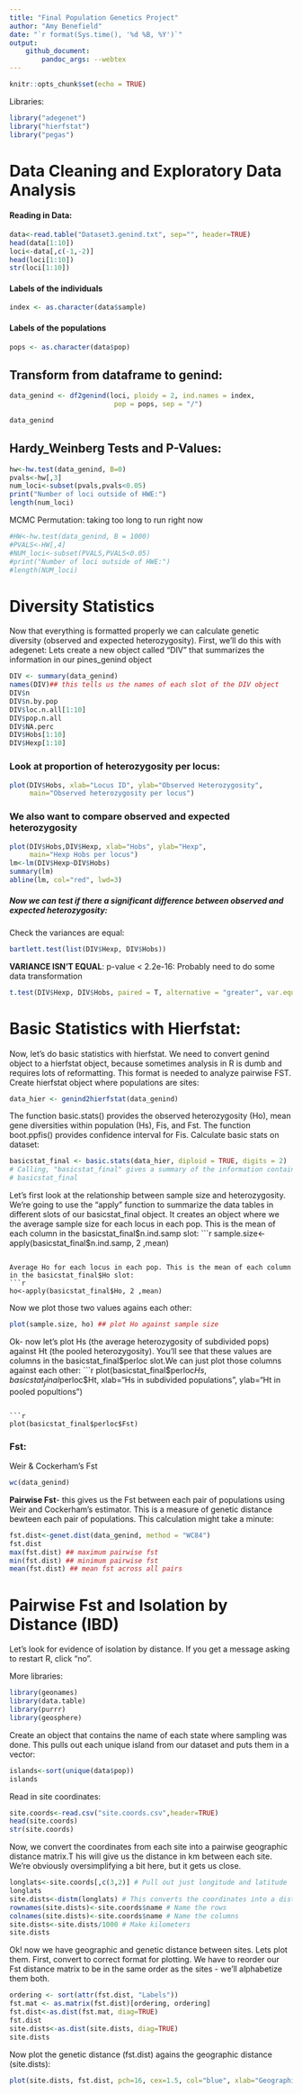 ```yaml
---
title: "Final Population Genetics Project"
author: "Amy Benefield"
date: "`r format(Sys.time(), '%d %B, %Y')`"
output:
    github_document:
        pandoc_args: --webtex
---
```


```r
knitr::opts_chunk$set(echo = TRUE)
```

Libraries:
``` r
library("adegenet")
library("hierfstat")
library("pegas")
```

# Data Cleaning and Exploratory Data Analysis

#### Reading in Data:
```r
data<-read.table("Dataset3.genind.txt", sep="", header=TRUE)
head(data[1:10])
loci<-data[,c(-1,-2)]
head(loci[1:10])
str(loci[1:10])
```

#### Labels of the individuals
```r
index <- as.character(data$sample)
```

#### Labels of the populations
```r
pops <- as.character(data$pop)
```

## Transform from dataframe to genind:
```r
data_genind <- df2genind(loci, ploidy = 2, ind.names = index, 
                          pop = pops, sep = "/") 

data_genind
```

## Hardy_Weinberg Tests and P-Values:
```r
hw<-hw.test(data_genind, B=0)
pvals<-hw[,3]
num_loci<-subset(pvals,pvals<0.05)
print("Number of loci outside of HWE:") 
length(num_loci)
```
MCMC Permutation: taking too long to run right now
```r
#HW<-hw.test(data_genind, B = 1000)
#PVALS<-HW[,4]
#NUM_loci<-subset(PVALS,PVALS<0.05)
#print("Number of loci outside of HWE:") 
#length(NUM_loci)
```

# Diversity Statistics
  Now that everything is formatted properly we can calculate genetic diversity (observed and expected heterozygosity). First, we'll do this with adegenet:
  Lets create a new object called "DIV" that summarizes the information in our pines_genind object

```r
DIV <- summary(data_genind)
names(DIV)## this tells us the names of each slot of the DIV object
DIV$n
DIV$n.by.pop
DIV$loc.n.all[1:10]
DIV$pop.n.all
DIV$NA.perc
DIV$Hobs[1:10]
DIV$Hexp[1:10]
```

### Look at proportion of heterozygosity per locus:
```r
plot(DIV$Hobs, xlab="Locus ID", ylab="Observed Heterozygosity", 
     main="Observed heterozygosity per locus")
```

### We also want to compare observed and expected heterozygosity
```r
plot(DIV$Hobs,DIV$Hexp, xlab="Hobs", ylab="Hexp", 
     main="Hexp Hobs per locus")
lm<-lm(DIV$Hexp~DIV$Hobs)
summary(lm)
abline(lm, col="red", lwd=3)
```

##### Now we can test if there a significant difference between observed and expected heterozygosity:
Check the variances are equal:
```r
bartlett.test(list(DIV$Hexp, DIV$Hobs))
```
**VARIANCE ISN'T EQUAL**: p-value < 2.2e-16: Probably need to do some data transformation

```r
t.test(DIV$Hexp, DIV$Hobs, paired = T, alternative = "greater", var.equal = TRUE)
```

# Basic Statistics with Hierfstat:
  Now, let's do basic statistics with hierfstat. We need to convert genind object to a hierfstat object, because sometimes analysis in R is dumb and requires lots of reformatting. This format is needed to analyze pairwise FST.
Create hierfstat object where populations are sites:
```r
data_hier <- genind2hierfstat(data_genind)
```

  The function basic.stats() provides the observed heterozygosity (Ho), mean gene diversities within population (Hs), Fis, and Fst. The function boot.ppfis() provides confidence interval for Fis. 
Calculate basic stats on dataset:
```r
basicstat_final <- basic.stats(data_hier, diploid = TRUE, digits = 2)
# Calling, "basicstat_final" gives a summary of the information contained in the slots (the perloc and overall options), but we won't do that, because it's a large dataset:
# basicstat_final
```

Let's first look at the relationship between sample size and heterozygosity. We're going to use the "apply" function to summarize the data tables in different slots of our basicstat_final object. It creates an object where we the average sample size for each locus in each pop. This is the mean of each column in the basicstat_final$n.ind.samp slot:
```r
sample.size<-apply(basicstat_final$n.ind.samp, 2 ,mean) 
```

Average Ho for each locus in each pop. This is the mean of each column in the basicstat_final$Ho slot:
```r
ho<-apply(basicstat_final$Ho, 2 ,mean)
```

Now we plot those two values agains each other:
```r
plot(sample.size, ho) ## plot Ho against sample size
```

Ok- now let's plot Hs (the average heterozygosity of subdivided pops) against Ht (the pooled heterozygosity). You'll see that these values are columns in the basicstat_final$perloc slot.We can just plot those columns against each other:
```r
plot(basicstat_final$perloc$Hs, basicstat_final$perloc$Ht, xlab="Hs in subdivided populations", 
     ylab="Ht in pooled popultions")
```

```r
plot(basicstat_final$perloc$Fst)
```

### Fst:
Weir & Cockerham's Fst
```r
wc(data_genind)
```

**Pairwise Fst**- this gives us the Fst between each pair of populations using Weir and Cockerham's estimator. This is a measure of genetic distance bewteen each pair of populations. This calculation might take a minute:
```r
fst.dist<-genet.dist(data_genind, method = "WC84")
fst.dist
max(fst.dist) ## maximum pairwise fst
min(fst.dist) ## minimum pairwise fst
mean(fst.dist) ## mean fst across all pairs
```

# Pairwise Fst and Isolation by Distance (IBD)
Let's look for evidence of isolation by distance. If you get a message asking to restart R, click "no".

More libraries:
``` r
library(geonames)
library(data.table)
library(purrr)
library(geosphere)
```

Create an object that contains the name of each state where sampling was done. This pulls out each unique island from our dataset and puts them in a vector:
```r
islands<-sort(unique(data$pop)) 
islands
```

Read in site coordinates:
```r
site.coords<-read.csv("site.coords.csv",header=TRUE)
head(site.coords)
str(site.coords)
```

Now, we convert the coordinates from each site into a pairwise geographic distance matrix.T his will give us the distance in km between each site. We're obviously oversimplifying a bit here, but it gets us close.
```r
longlats<-site.coords[,c(3,2)] # Pull out just longitude and latitude
longlats
site.dists<-distm(longlats) # This converts the coordinates into a distance matrix
rownames(site.dists)<-site.coords$name # Name the rows
colnames(site.dists)<-site.coords$name # Name the columns
site.dists<-site.dists/1000 # Make kilometers
site.dists
```

Ok! now we have geographic and genetic distance between sites. Lets plot them. First, convert to correct format for plotting. We have to reorder our Fst distance matrix to be in the same order as the sites - we'll alphabetize them both.
```r
ordering <- sort(attr(fst.dist, "Labels"))
fst.mat <- as.matrix(fst.dist)[ordering, ordering]
fst.dist<-as.dist(fst.mat, diag=TRUE)
fst.dist
site.dists<-as.dist(site.dists, diag=TRUE)
site.dists
```

Now plot the genetic distance (fst.dist) agains the geographic distance (site.dists):
```r
plot(site.dists, fst.dist, pch=16, cex=1.5, col="blue", xlab="Geographic Distance (km)", ylab="Genetic Distance (pairwise WC Fst)")
```
